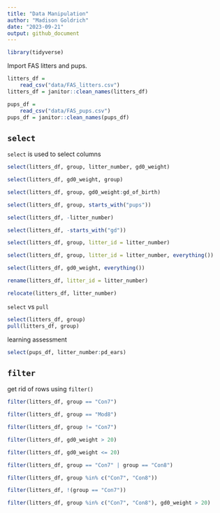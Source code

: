 ```yaml
---
title: "Data Manipulation"
author: "Madison Goldrich"
date: "2023-09-21"
output: github_document
---
```


```r
library(tidyverse)
```

Import FAS litters and pups.

```r
litters_df =
    read_csv("data/FAS_litters.csv")
litters_df = janitor::clean_names(litters_df)

pups_df =
    read_csv("data/FAS_pups.csv")
pups_df = janitor::clean_names(pups_df)
```



## `select`

`select` is used to select columns

```r
select(litters_df, group, litter_number, gd0_weight)

select(litters_df, gd0_weight, group)

select(litters_df, group, gd0_weight:gd_of_birth)

select(litters_df, group, starts_with("pups"))

select(litters_df, -litter_number)

select(litters_df, -starts_with("gd"))

select(litters_df, group, litter_id = litter_number)

select(litters_df, group, litter_id = litter_number, everything())

select(litters_df, gd0_weight, everything())
```

```r
rename(litters_df, litter_id = litter_number)

relocate(litters_df, litter_number)
```


`select` vs `pull`

```r
select(litters_df, group)
pull(litters_df, group)
```


learning assessment

```r
select(pups_df, litter_number:pd_ears)
```

## `filter`

get rid of rows using `filter()`

```r
filter(litters_df, group == "Con7")

filter(litters_df, group == "Mod8")

filter(litters_df, group != "Con7")

filter(litters_df, gd0_weight > 20)

filter(litters_df, gd0_weight <= 20)

filter(litters_df, group == "Con7" | group == "Con8")

filter(litters_df, group %in% c("Con7", "Con8"))

filter(litters_df, !(group == "Con7"))

filter(litters_df, group %in% c("Con7", "Con8"), gd0_weight > 20)
```

